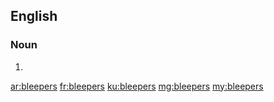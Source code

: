 ==English==

===Noun===
{{head|en|plural}}

# {{plural of|bleeper|lang=en|nocat=1}}

[[ar:bleepers]]
[[fr:bleepers]]
[[ku:bleepers]]
[[mg:bleepers]]
[[my:bleepers]]